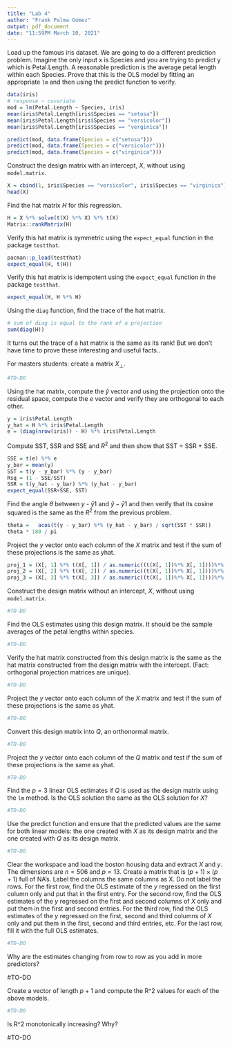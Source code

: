 ```yaml
---
title: "Lab 4"
author: "Frank Palma Gomez"
output: pdf_document
date: "11:59PM March 10, 2021"
---
```


Load up the famous iris dataset. We are going to do a different prediction problem. Imagine the only input x is Species and you are trying to predict y which is Petal.Length. A reasonable prediction is the average petal length within each Species. Prove that this is the OLS model by fitting an appropriate `lm` and then using the predict function to verify.

```r
data(iris)
# response ~ covariate
mod = lm(Petal.Length ~ Species, iris)
mean(iris$Petal.Length[iris$Species == "setosa"]) 
mean(iris$Petal.Length[iris$Species == "versicolor"]) 
mean(iris$Petal.Length[iris$Species == "verginica"]) 

predict(mod, data.frame(Species = c("setosa")))
predict(mod, data.frame(Species = c("versicolor")))
predict(mod, data.frame(Species = c("virginica")))
```

Construct the design matrix with an intercept, $X$, without using `model.matrix`.

```r
X = cbind(1, iris$Species == "versicolor", iris$Species == "virginica") 
head(X) 
```

Find the hat matrix $H$ for this regression.

```r
H = X %*% solve(t(X) %*% X) %*% t(X) 
Matrix::rankMatrix(H)
```

Verify this hat matrix is symmetric using the `expect_equal` function in the package `testthat`.

```r
pacman::p_load(testthat) 
expect_equal(H, t(H))
```

Verify this hat matrix is idempotent using the `expect_equal` function in the package `testthat`.

```r
expect_equal(H, H %*% H)
```

Using the `diag` function, find the trace of the hat matrix.

```r
# sum of diag is equal to the rank of a projection
sum(diag(H))
```

It turns out the trace of a hat matrix is the same as its rank! But we don't have time to prove these interesting and useful facts..

For masters students: create a matrix $X_\perp$.

```r
#TO-DO
```

Using the hat matrix, compute the $\hat{y}$ vector and using the projection onto the residual space, compute the $e$ vector and verify they are orthogonal to each other.

```r
y = iris$Petal.Length
y_hat = H %*% iris$Petal.Length 
e = (diag(nrow(iris)) - H) %*% iris$Petal.Length
```

Compute SST, SSR and SSE and $R^2$ and then show that SST = SSR + SSE.

```r
SSE = t(e) %*% e
y_bar = mean(y)
SST = t(y - y_bar) %*% (y - y_bar) 
Rsq = (1 - SSE/SST)
SSR = t(y_hat - y_bar) %*% (y_hat - y_bar)
expect_equal(SSR+SSE, SST)
```

Find the angle $\theta$ between $y$ - $\bar{y}1$ and $\hat{y} - \bar{y}1$ and then verify that its cosine squared is the same as the $R^2$ from the previous problem.

```r
theta =   acos(t(y - y_bar) %*% (y_hat - y_bar) / sqrt(SST * SSR))
theta * 180 / pi
```

Project the $y$ vector onto each column of the $X$ matrix and test if the sum of these projections is the same as yhat.

```r
proj_1 = (X[, 1] %*% t(X[, 1]) / as.numeric((t(X[, 1])%*% X[, 1])))%*% y
proj_2 = (X[, 2] %*% t(X[, 2]) / as.numeric((t(X[, 1])%*% X[, 1])))%*% y
proj_3 = (X[, 3] %*% t(X[, 3]) / as.numeric((t(X[, 1])%*% X[, 1])))%*% y
```

Construct the design matrix without an intercept, $X$, without using `model.matrix`.

```r
#TO-DO
```

Find the OLS estimates using this design matrix. It should be the sample averages of the petal lengths within species.

```r
#TO-DO
```

Verify the hat matrix constructed from this design matrix is the same as the hat matrix constructed from the design matrix with the intercept. (Fact: orthogonal projection matrices are unique).

```r
#TO-DO
```

Project the $y$ vector onto each column of the $X$ matrix and test if the sum of these projections is the same as yhat.

```r
#TO-DO
```

Convert this design matrix into $Q$, an orthonormal matrix.

```r
#TO-DO
```

Project the $y$ vector onto each column of the $Q$ matrix and test if the sum of these projections is the same as yhat.

```r
#TO-DO
```

Find the $p=3$ linear OLS estimates if $Q$ is used as the design matrix using the `lm` method. Is the OLS solution the same as the OLS solution for $X$?

```r
#TO-DO
```

Use the predict function and ensure that the predicted values are the same for both linear models: the one created with $X$ as its design matrix and the one created with $Q$ as its design matrix.

```r
#TO-DO
```


Clear the workspace and load the boston housing data and extract $X$ and $y$. The dimensions are $n=506$ and $p=13$. Create a matrix that is $(p + 1) \times (p + 1)$ full of NA's. Label the columns the same columns as X. Do not label the rows. For the first row, find the OLS estimate of the $y$ regressed on the first column only and put that in the first entry. For the second row, find the OLS estimates of the $y$ regressed on the first and second columns of $X$ only and put them in the first and second entries. For the third row, find the OLS estimates of the $y$ regressed on the first, second and third columns of $X$ only and put them in the first, second and third entries, etc. For the last row, fill it with the full OLS estimates.

```r
#TO-DO
```

Why are the estimates changing from row to row as you add in more predictors?

#TO-DO

Create a vector of length $p+1$ and compute the R^2 values for each of the above models. 

```r
#TO-DO
```

Is R^2 monotonically increasing? Why?

#TO-DO